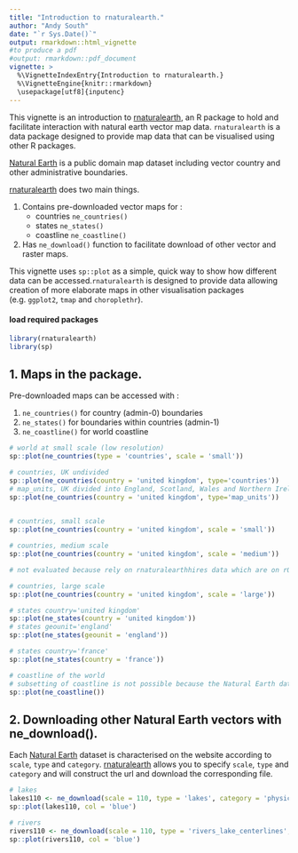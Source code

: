 ```yaml
---
title: "Introduction to rnaturalearth."
author: "Andy South"
date: "`r Sys.Date()`"
output: rmarkdown::html_vignette
#to produce a pdf
#output: rmarkdown::pdf_document
vignette: >
  %\VignetteIndexEntry{Introduction to rnaturalearth.}
  %\VignetteEngine{knitr::rmarkdown}
  \usepackage[utf8]{inputenc}
---
```


This vignette is an introduction to [rnaturalearth](https://github.com/ropensci/rnaturalearth), an R package to hold and facilitate interaction with natural earth vector map data. `rnaturalearth` is a data package designed to provide map data that can be visualised using other R packages.

[Natural Earth](http://www.naturalearthdata.com/) is a public domain map dataset including vector country and other administrative boundaries. 

[rnaturalearth](https://github.com/ropensci/rnaturalearth) does two main things.

1. Contains pre-downloaded vector maps for : 
    + countries `ne_countries()`
    + states `ne_states()`
    + coastline `ne_coastline()`
    
1. Has `ne_download()` function to facilitate download of other vector and raster maps.


This vignette uses `sp::plot` as a simple, quick way to show how different data can be accessed.`rnaturalearth` is designed to provide data allowing creation of more elaborate maps in other visualisation packages (e.g. `ggplot2`, `tmap` and `choroplethr`).



#### load required packages
```r
library(rnaturalearth)
library(sp)
```


## 1. Maps in the package.
Pre-downloaded maps can be accessed with : 

1. `ne_countries()` for country (admin-0) boundaries 
1. `ne_states()` for boundaries within countries (admin-1)
1. `ne_coastline()` for world coastline


```r

# world at small scale (low resolution)
sp::plot(ne_countries(type = 'countries', scale = 'small'))

# countries, UK undivided
sp::plot(ne_countries(country = 'united kingdom', type='countries'))
# map_units, UK divided into England, Scotland, Wales and Northern Ireland
sp::plot(ne_countries(country = 'united kingdom', type='map_units'))

     
# countries, small scale
sp::plot(ne_countries(country = 'united kingdom', scale = 'small'))   

# countries, medium scale
sp::plot(ne_countries(country = 'united kingdom', scale = 'medium'))

```


```r
# not evaluated because rely on rnaturalearthhires data which are on rOpenSci so CRAN check likely to fail

# countries, large scale
sp::plot(ne_countries(country = 'united kingdom', scale = 'large'))

# states country='united kingdom'
sp::plot(ne_states(country = 'united kingdom'))  
# states geounit='england'
sp::plot(ne_states(geounit = 'england')) 

# states country='france'
sp::plot(ne_states(country = 'france'))

```

```r

# coastline of the world
# subsetting of coastline is not possible because the Natural Earth data are not attributed in that way
sp::plot(ne_coastline())

```




## 2. Downloading other Natural Earth vectors with ne_download().  

Each [Natural Earth](http://www.naturalearthdata.com/) dataset is characterised on the website according to `scale`, `type` and `category`. [rnaturalearth](https://github.com/ropensci/rnaturalearth) allows you to specify `scale`, `type` and `category` and will construct the url and download the corresponding file.

```r

# lakes
lakes110 <- ne_download(scale = 110, type = 'lakes', category = 'physical')
sp::plot(lakes110, col = 'blue')

# rivers
rivers110 <- ne_download(scale = 110, type = 'rivers_lake_centerlines', category = 'physical')
sp::plot(rivers110, col = 'blue')


```



